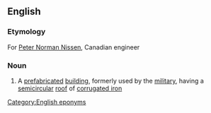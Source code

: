 ==English==

===Etymology===
For [[w:Peter Norman Nissen|Peter Norman Nissen]], Canadian engineer

===Noun===
{{wikipedia}}
{{en-noun|sg=[[Nissen]] [[hut]]}}

#{{UK}} A [[prefabricated]] [[building]], formerly used by the [[military]], having a [[semicircular]] [[roof]] of [[corrugated iron]]

[[Category:English eponyms]]